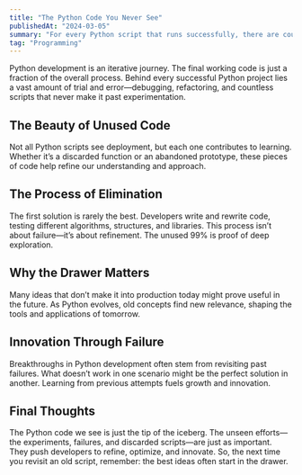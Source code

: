 ```yaml
---  
title: "The Python Code You Never See"  
publishedAt: "2024-03-05"  
summary: "For every Python script that runs successfully, there are countless lines of code left behind—refactored, rewritten, or simply forgotten."  
tag: "Programming"  
---  
```


Python development is an iterative journey. The final working code is just a fraction of the overall process. Behind every successful Python project lies a vast amount of trial and error—debugging, refactoring, and countless scripts that never make it past experimentation.  

## The Beauty of Unused Code  

Not all Python scripts see deployment, but each one contributes to learning. Whether it’s a discarded function or an abandoned prototype, these pieces of code help refine our understanding and approach.  

## The Process of Elimination  

The first solution is rarely the best. Developers write and rewrite code, testing different algorithms, structures, and libraries. This process isn’t about failure—it’s about refinement. The unused 99% is proof of deep exploration.  

## Why the Drawer Matters  

Many ideas that don’t make it into production today might prove useful in the future. As Python evolves, old concepts find new relevance, shaping the tools and applications of tomorrow.  

## Innovation Through Failure  

Breakthroughs in Python development often stem from revisiting past failures. What doesn’t work in one scenario might be the perfect solution in another. Learning from previous attempts fuels growth and innovation.  

## Final Thoughts  

The Python code we see is just the tip of the iceberg. The unseen efforts—the experiments, failures, and discarded scripts—are just as important. They push developers to refine, optimize, and innovate. So, the next time you revisit an old script, remember: the best ideas often start in the drawer.